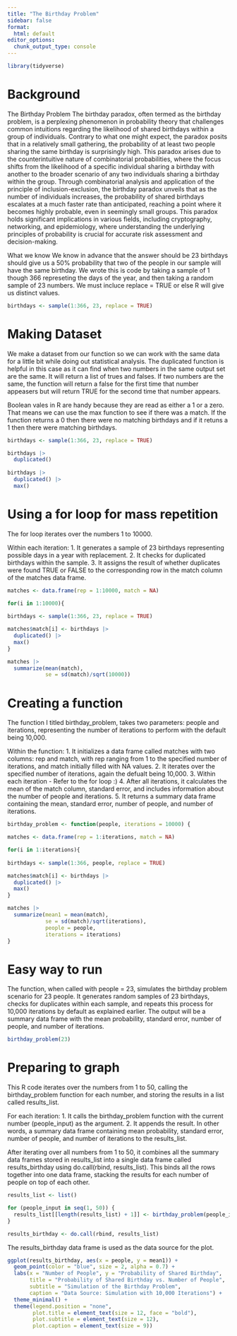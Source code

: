 ```yaml
---
title: "The Birthday Problem"
sidebar: false
format:
  html: default
editor_options: 
  chunk_output_type: console
---
```


```r
library(tidyverse)
```
# Background
The Birthday Problem The birthday paradox, often termed as the birthday problem, is a perplexing phenomenon in probability theory that challenges common intuitions regarding the likelihood of shared birthdays within a group of individuals. Contrary to what one might expect, the paradox posits that in a relatively small gathering, the probability of at least two people sharing the same birthday is surprisingly high. This paradox arises due to the counterintuitive nature of combinatorial probabilities, where the focus shifts from the likelihood of a specific individual sharing a birthday with another to the broader scenario of any two individuals sharing a birthday within the group. Through combinatorial analysis and application of the principle of inclusion-exclusion, the birthday paradox unveils that as the number of individuals increases, the probability of shared birthdays escalates at a much faster rate than anticipated, reaching a point where it becomes highly probable, even in seemingly small groups. This paradox holds significant implications in various fields, including cryptography, networking, and epidemiology, where understanding the underlying principles of probability is crucial for accurate risk assessment and decision-making.

What we know We know in advance that the answer should be 23 birthdays should give us a 50% probability that two of the people in our sample will have the same birthday. We wrote this is code by taking a sample of 1 though 366 represeting the days of the year, and then taking a random sample of 23 numbers. We must incluce replace = TRUE or else R will give us distinct values.

```r
birthdays <- sample(1:366, 23, replace = TRUE) 
```

# Making Dataset
We make a dataset from our function so we can work with the same data for a little bit while doing out statistical analysis. The duplicated function is helpful in this case as it can find when two numbers in the same output set are the same. It will return a list of trues and falses. If two numbers are the same, the function will return a false for the first time that number appeasers but will return TRUE for the second time that number appears.

Boolean vales in R are handy because they are read as either a 1 or a zero. That means we can use the max function to see if there was a match. If the function returns a 0 then there were no matching birthdays and if it retuns a 1 then there were matching birthdays.

```r
birthdays <- sample(1:366, 23, replace = TRUE) 

birthdays |>
  duplicated()
  
birthdays |>
  duplicated() |>
  max()
```

# Using a for loop for mass repetition

The for loop iterates over the numbers 1 to 10000.

Within each iteration: 1. It generates a sample of 23 birthdays representing possible days in a year with replacement. 2. It checks for duplicated birthdays within the sample. 3. It assigns the result of whether duplicates were found TRUE or FALSE to the corresponding row in the match column of the matches data frame.

```r
matches <- data.frame(rep = 1:10000, match = NA)

for(i in 1:10000){
  
birthdays <- sample(1:366, 23, replace = TRUE) 

matches$match[i] <- birthdays |>
  duplicated() |>
  max() 
}

matches |>
  summarize(mean(match),
            se = sd(match)/sqrt(10000))
```

# Creating a function

The function I titled birthday_problem, takes two parameters: people and iterations, representing the number of iterations to perform with the default being 10,000.

Within the function: 1. It initializes a data frame called matches with two columns: rep and match, with rep ranging from 1 to the specified number of iterations, and match initially filled with NA values. 2. It iterates over the specified number of iterations, again the defualt being 10,000. 3. Within each iteration - Refer to the for loop :) 4. After all iterations, it calculates the mean of the match column, standard error, and includes information about the number of people and iterations. 5. It returns a summary data frame containing the mean, standard error, number of people, and number of iterations.

```r
birthday_problem <- function(people, iterations = 10000) {

matches <- data.frame(rep = 1:iterations, match = NA)

for(i in 1:iterations){
  
birthdays <- sample(1:366, people, replace = TRUE) 

matches$match[i] <- birthdays |>
  duplicated() |>
  max() 
}

matches |>
  summarize(mean1 = mean(match),
            se = sd(match)/sqrt(iterations), 
            people = people, 
            iterations = iterations)
}
```

# Easy way to run

The function, when called with people = 23, simulates the birthday problem scenario for 23 people. It generates random samples of 23 birthdays, checks for duplicates within each sample, and repeats this process for 10,000 iterations by default as explained earlier. The output will be a summary data frame with the mean probability, standard error, number of people, and number of iterations.

```r
birthday_problem(23)
```

# Preparing to graph

This R code iterates over the numbers from 1 to 50, calling the birthday_problem function for each number, and storing the results in a list called results_list.

For each iteration: 1. It calls the birthday_problem function with the current number (people_input) as the argument. 2. It appends the result. In other words, a summary data frame containing mean probability, standard error, number of people, and number of iterations to the results_list.

After iterating over all numbers from 1 to 50, it combines all the summary data frames stored in results_list into a single data frame called results_birthday using do.call(rbind, results_list). This binds all the rows together into one data frame, stacking the results for each number of people on top of each other.

```r
results_list <- list()

for (people_input in seq(1, 50)) {
  results_list[[length(results_list) + 1]] <- birthday_problem(people_input)
}

results_birthday <- do.call(rbind, results_list)
```

The results_birthday data frame is used as the data source for the plot.

```r
ggplot(results_birthday, aes(x = people, y = mean1)) +
  geom_point(color = "blue", size = 2, alpha = 0.7) + 
  labs(x = "Number of People", y = "Probability of Shared Birthday",
       title = "Probability of Shared Birthday vs. Number of People", 
       subtitle = "Simulation of the Birthday Problem", 
       caption = "Data Source: Simulation with 10,000 Iterations") +  
  theme_minimal() + 
  theme(legend.position = "none",
        plot.title = element_text(size = 12, face = "bold"),  
        plot.subtitle = element_text(size = 12), 
        plot.caption = element_text(size = 9))  
```
